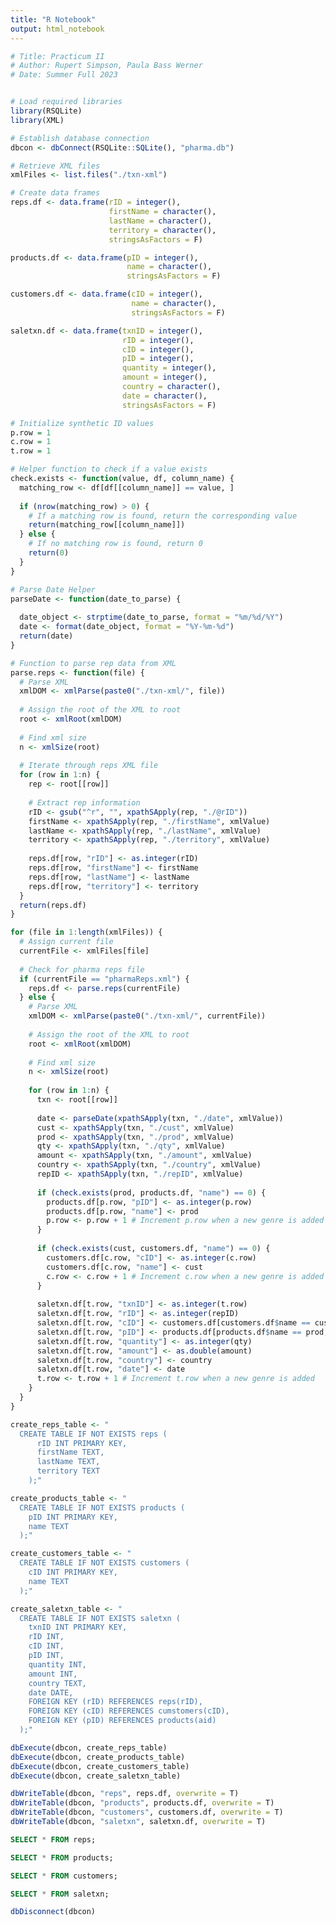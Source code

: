 ```yaml
---
title: "R Notebook"
output: html_notebook
---
```


```r
# Title: Practicum II
# Author: Rupert Simpson, Paula Bass Werner
# Date: Summer Full 2023


# Load required libraries
library(RSQLite)
library(XML)

# Establish database connection
dbcon <- dbConnect(RSQLite::SQLite(), "pharma.db")
```

```r

# Retrieve XML files
xmlFiles <- list.files("./txn-xml")

# Create data frames
reps.df <- data.frame(rID = integer(),
                      firstName = character(),
                      lastName = character(),
                      territory = character(),
                      stringsAsFactors = F)

products.df <- data.frame(pID = integer(),
                          name = character(),
                          stringsAsFactors = F)

customers.df <- data.frame(cID = integer(),
                           name = character(),
                           stringsAsFactors = F)

saletxn.df <- data.frame(txnID = integer(),
                         rID = integer(),
                         cID = integer(),
                         pID = integer(),
                         quantity = integer(),
                         amount = integer(),
                         country = character(),
                         date = character(),
                         stringsAsFactors = F)

# Initialize synthetic ID values
p.row = 1
c.row = 1
t.row = 1

# Helper function to check if a value exists
check.exists <- function(value, df, column_name) {
  matching_row <- df[df[[column_name]] == value, ]
  
  if (nrow(matching_row) > 0) {
    # If a matching row is found, return the corresponding value
    return(matching_row[[column_name]])
  } else {
    # If no matching row is found, return 0
    return(0)
  }
}

# Parse Date Helper
parseDate <- function(date_to_parse) {
  
  date_object <- strptime(date_to_parse, format = "%m/%d/%Y")
  date <- format(date_object, format = "%Y-%m-%d")
  return(date)
}

# Function to parse rep data from XML
parse.reps <- function(file) {
  # Parse XML
  xmlDOM <- xmlParse(paste0("./txn-xml/", file))
  
  # Assign the root of the XML to root
  root <- xmlRoot(xmlDOM)
  
  # Find xml size
  n <- xmlSize(root)
  
  # Iterate through reps XML file
  for (row in 1:n) {
    rep <- root[[row]]
    
    # Extract rep information
    rID <- gsub("^r", "", xpathSApply(rep, "./@rID"))
    firstName <- xpathSApply(rep, "./firstName", xmlValue)
    lastName <- xpathSApply(rep, "./lastName", xmlValue)
    territory <- xpathSApply(rep, "./territory", xmlValue)
    
    reps.df[row, "rID"] <- as.integer(rID)
    reps.df[row, "firstName"] <- firstName
    reps.df[row, "lastName"] <- lastName
    reps.df[row, "territory"] <- territory
  }
  return(reps.df)
}

for (file in 1:length(xmlFiles)) {
  # Assign current file
  currentFile <- xmlFiles[file]
  
  # Check for pharma reps file
  if (currentFile == "pharmaReps.xml") {
    reps.df <- parse.reps(currentFile)
  } else {
    # Parse XML
    xmlDOM <- xmlParse(paste0("./txn-xml/", currentFile))
    
    # Assign the root of the XML to root
    root <- xmlRoot(xmlDOM)
    
    # Find xml size
    n <- xmlSize(root)
    
    for (row in 1:n) {
      txn <- root[[row]]
      
      date <- parseDate(xpathSApply(txn, "./date", xmlValue))
      cust <- xpathSApply(txn, "./cust", xmlValue)
      prod <- xpathSApply(txn, "./prod", xmlValue)
      qty <- xpathSApply(txn, "./qty", xmlValue)
      amount <- xpathSApply(txn, "./amount", xmlValue)
      country <- xpathSApply(txn, "./country", xmlValue)
      repID <- xpathSApply(txn, "./repID", xmlValue)
      
      if (check.exists(prod, products.df, "name") == 0) {
        products.df[p.row, "pID"] <- as.integer(p.row)
        products.df[p.row, "name"] <- prod
        p.row <- p.row + 1 # Increment p.row when a new genre is added
      }
      
      if (check.exists(cust, customers.df, "name") == 0) {
        customers.df[c.row, "cID"] <- as.integer(c.row)
        customers.df[c.row, "name"] <- cust
        c.row <- c.row + 1 # Increment c.row when a new genre is added
      }
      
      saletxn.df[t.row, "txnID"] <- as.integer(t.row)
      saletxn.df[t.row, "rID"] <- as.integer(repID)
      saletxn.df[t.row, "cID"] <- customers.df[customers.df$name == cust, "cID"]
      saletxn.df[t.row, "pID"] <- products.df[products.df$name == prod, "pID"]
      saletxn.df[t.row, "quantity"] <- as.integer(qty)
      saletxn.df[t.row, "amount"] <- as.double(amount)
      saletxn.df[t.row, "country"] <- country
      saletxn.df[t.row, "date"] <- date
      t.row <- t.row + 1 # Increment t.row when a new genre is added
    }
  }
}

create_reps_table <- "
  CREATE TABLE IF NOT EXISTS reps (
      rID INT PRIMARY KEY,
      firstName TEXT,
      lastName TEXT,
      territory TEXT
    );"

create_products_table <- "
  CREATE TABLE IF NOT EXISTS products (
    pID INT PRIMARY KEY,
    name TEXT
  );"

create_customers_table <- "
  CREATE TABLE IF NOT EXISTS customers (
    cID INT PRIMARY KEY,
    name TEXT
  );"

create_saletxn_table <- "
  CREATE TABLE IF NOT EXISTS saletxn (
    txnID INT PRIMARY KEY,
    rID INT,
    cID INT,
    pID INT,
    quantity INT,
    amount INT,
    country TEXT,
    date DATE,
    FOREIGN KEY (rID) REFERENCES reps(rID),
    FOREIGN KEY (cID) REFERENCES cumstomers(cID),
    FOREIGN KEY (pID) REFERENCES products(aid)
  );"

dbExecute(dbcon, create_reps_table)
dbExecute(dbcon, create_products_table)
dbExecute(dbcon, create_customers_table)
dbExecute(dbcon, create_saletxn_table)

dbWriteTable(dbcon, "reps", reps.df, overwrite = T)
dbWriteTable(dbcon, "products", products.df, overwrite = T)
dbWriteTable(dbcon, "customers", customers.df, overwrite = T)
dbWriteTable(dbcon, "saletxn", saletxn.df, overwrite = T)
```

``` sql
SELECT * FROM reps;
```

``` sql
SELECT * FROM products;
```

``` sql
SELECT * FROM customers;
```

``` sql
SELECT * FROM saletxn;
```

```r
dbDisconnect(dbcon)
```